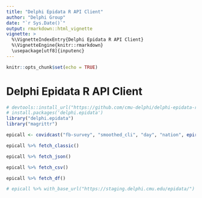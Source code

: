 ```yaml
---
title: "Delphi Epidata R API Client"
author: "Delphi Group"
date: "`r Sys.Date()`"
output: rmarkdown::html_vignette
vignette: >
  %\VignetteIndexEntry{Delphi Epidata R API Client}
  %\VignetteEngine{knitr::rmarkdown}
  \usepackage[utf8]{inputenc}
---
```


```r
knitr::opts_chunk$set(echo = TRUE)
```

# Delphi Epidata R API Client

```r
# devtools::install_url("https://github.com/cmu-delphi/delphi-epidata-r/releases/latest/download/delphi-epidata.tar.gz")
# install.packages('delphi.epidata')
library("delphi.epidata")
library("magrittr")
```


```r
epicall <- covidcast("fb-survey", "smoothed_cli", "day", "nation", epirange(20210405, 20210410), "us")
```

```r
epicall %>% fetch_classic()
```

```r
epicall %>% fetch_json()
```

```r
epicall %>% fetch_csv()
```

```r
epicall %>% fetch_df()
```

```r
# epicall %>% with_base_url("https://staging.delphi.cmu.edu/epidata/") %>% fetch_df()
```
